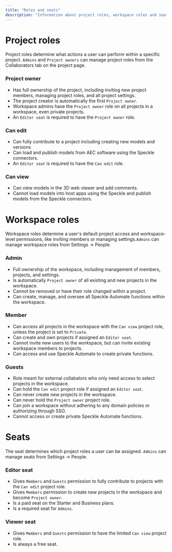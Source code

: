 ```yaml
---
title: "Roles and seats"
description: "Information about project roles, workspace roles and seats"
---
```

# Project roles

Project roles determine what actions a user can perform within a specific project. `Admins` and `Project owners` can manage project roles from the Collaborators tab on the project page.

### Project owner

- Has full ownership of the project, including inviting new project members, managing project roles, and all project settings.
- The project creator is automatically the first `Project owner`.
- Workspace admins have the `Project owner` role on all projects in a workspace, even private projects.
- An `Editor seat` is required to have the `Project owner` role.

### Can edit

- Can fully contribute to a project including creating new models and versions
- Can load and publish models from AEC software using the Speckle connectors.
- An `Editor seat` is required to have the `Can edit` role.

### Can view

- Can view models in the 3D web viewer and add comments.
- Cannot load models into host apps using the Speckle and publish models from the Speckle connectors.


<ProjectRolesFAQ />

# Workspace roles

Workspace roles determine a user's default project access and workspace-level permissions, like inviting members or managing settings.`Admins` can manage workspace roles from Settings -\> People.

### Admin

- Full ownership of the workspace, including management of members, projects, and settings.
- Is automatically `Project owner` of all existing and new projects in the workspace.
- Cannot be removed or have their role changed within a project.
- Can create, manage, and oversee all Speckle Automate functions within the workspace.

### Member

- Can access all projects in the workspace with the `Can view` project role, unless the project is set to `Private`.
- Can create and own projects if assigned an `Editor seat`.
- Cannot invite new users to the workspace, but can invite existing workspace members to projects.
- Can access and use Speckle Automate to create private functions.

### Guests

- Role meant for external collabators who only need access to select projects in the workspace.
- Can hold the `Can edit` project role if assigned an `Editor seat`.
- Can never create new projects in the workspace.
- Can never hold the `Project owner` project role.
- Can join a workspace without adhering to any domain policies or authorizing through SSO.
- Cannot access or create private Speckle Automate functions.


<WorkspaceRolesFAQ />

# Seats

The seat determines which project roles a user can be assigned. `Admins` can manage seats from Settings -\> People.

### Editor seat

- Gives `Members` and `Guests` permission to fully contribute to projects with the `Can edit` project role.
- Gives `Members` permission to create new projects in the workspace and become `Project owner`.
- Is a paid seat on the Starter and Business plans.
- Is a required seat for `Admins`.

### Viewer seat

- Gives `Members` and `Guests` permission to have the limited `Can view` project role.
- Is always a free seat.


<SeatsFAQ />
